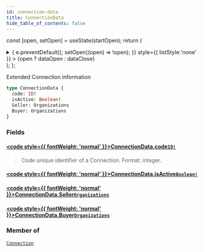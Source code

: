 ```yaml
---
id: connection-data
title: ConnectionData
hide_table_of_contents: false
---
```






const [open, setOpen] = useState(startOpen);
return (
<details {...(open ? { open: true } : {})} className="details" style={{ border:'none', boxShadow:'none', background:'var(--ifm-background-color)' }}>
<summary
onClick={(e) => {
e.preventDefault();
setOpen((open) => !open);
}}
style={{ listStyle:'none' }} >
{open ? dataOpen : dataClose}
</summary>
{open && children}
</details>
);
};

Extended Connection information

```graphql
type ConnectionData {
  code: ID!
  isActive: Boolean!
  Seller: Organizations
  Buyer: Organizations
}
```

### Fields

#### [<code style={{ fontWeight: 'normal' }}>ConnectionData.<b>code</b></code>](#)<Bullet />[`ID!`](/api/scalars/id) <Badge class="badge badge--secondary" text="non-null"/> <Badge class="badge badge--secondary" text="scalar"/>

> Code unique identifier of a Connection. Format: integer.

#### [<code style={{ fontWeight: 'normal' }}>ConnectionData.<b>isActive</b></code>](#)<Bullet />[`Boolean!`](/api/scalars/boolean) <Badge class="badge badge--secondary" text="non-null"/> <Badge class="badge badge--secondary" text="scalar"/>

>

#### [<code style={{ fontWeight: 'normal' }}>ConnectionData.<b>Seller</b></code>](#)<Bullet />[`Organizations`](/api/objects/organizations) <Badge class="badge badge--secondary" text="object"/>

>

#### [<code style={{ fontWeight: 'normal' }}>ConnectionData.<b>Buyer</b></code>](#)<Bullet />[`Organizations`](/api/objects/organizations) <Badge class="badge badge--secondary" text="object"/>

>

### Member of

[`Connection`](/api/objects/connection) <Badge class="badge badge--secondary" text="object"/>
